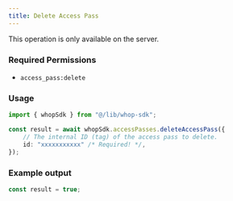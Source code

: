 ```yaml
---
title: Delete Access Pass
---
```

<Note>This operation is only available on the server.</Note>

### Required Permissions
 - `access_pass:delete`

### Usage

```typescript
import { whopSdk } from "@/lib/whop-sdk";

const result = await whopSdk.accessPasses.deleteAccessPass({
	// The internal ID (tag) of the access pass to delete.
	id: "xxxxxxxxxxx" /* Required! */,
});

```

### Example output

```typescript
const result = true;

```
